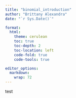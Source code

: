 ```yaml
---
title: "binomial_introduction"
author: "Brittany Alexandra"
date: "`r Sys.Date()`"

format:
  html:
    theme: cerulean
    toc: true
    toc-depth: 2          
    toc-location: left    
    code-fold: true
    code-tools: true

editor_options: 
  markdown: 
    wrap: 72
---
```


test
